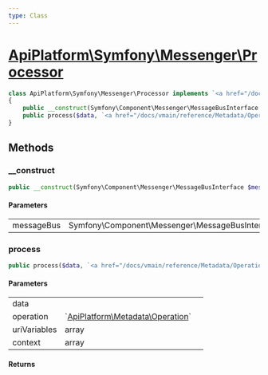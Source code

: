 ```yaml
---
type: Class
---
```


# [ApiPlatform\Symfony\Messenger\Processor](/docs/vmain/reference/Symfony/Messenger/Processor)



```php
class ApiPlatform\Symfony\Messenger\Processor implements `<a href="/docs/vmain/reference/State/ProcessorInterface">ApiPlatform\State\ProcessorInterface</a>`
{
    public __construct(Symfony\Component\Messenger\MessageBusInterface $messageBus)
    public process($data, `<a href="/docs/vmain/reference/Metadata/Operation">ApiPlatform\Metadata\Operation</a>` $operation, array $uriVariables, array $context)
}
```
## Methods

### __construct



```php
public __construct(Symfony\Component\Messenger\MessageBusInterface $messageBus)
```

#### Parameters

<table><tbody>
<tr><td>messageBus</td><td>Symfony\Component\Messenger\MessageBusInterface</td><td></td></tr>
</tbody>
</table>

### process



```php
public process($data, `<a href="/docs/vmain/reference/Metadata/Operation">ApiPlatform\Metadata\Operation</a>` $operation, array $uriVariables, array $context)
```

#### Parameters

<table><tbody>
<tr><td>data</td><td></td><td></td></tr><tr><td>operation</td><td>`<a href="/docs/vmain/reference/Metadata/Operation">ApiPlatform\Metadata\Operation</a>`</td><td></td></tr><tr><td>uriVariables</td><td>array</td><td></td></tr><tr><td>context</td><td>array</td><td></td></tr>
</tbody>
</table>

#### Returns


